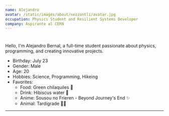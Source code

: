 ```yaml
---
name: Alejandro 
avatar: /static/images/about/nezzontli/avatar.jpg
occupation: Physics Student and Resilient Systems Developer
company: Aspirante al CERN
---
```


#

Hello, I'm Alejandro Bernal, a full-time student passionate about physics, programming, and creating innovative projects.

- Birthday: July 23
- Gender: Male
- Age: 20
- Hobbies: Science, Programming, Hikeing
- Favorites:
  - Food: Green chilaquiles 🌮
  - Drink: Hibiscus water 🍹
  - Anime: Sousou no Frieren - Beyond Journey's End ✨
  - Animal: Tardigrade 🐻‍❄️

---
